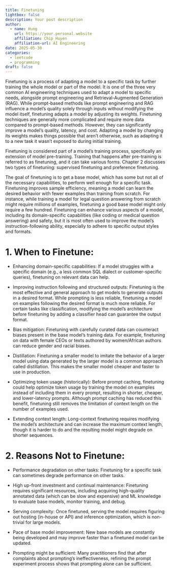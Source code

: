 ```yaml
---
title: Finetuning
lightbox: false
description: Your post description
author:
  - name: Hung
    url: https://your.personal.website
    affiliation: Chip Huyen
    affiliation-url: AI Engineering
date: 2025-05-30
categories:
  - leetcode
  - programming
draft: false
---
```


Finetuning is a process of adapting a model to a specific task by further training the whole model or part of the model. It is one of the three very common AI engineering techniques used to adapt a model to specific needs, alongside prompt engineering and Retrieval-Augmented Generation (RAG). While prompt-based methods like prompt engineering and RAG influence a model's quality solely through inputs without modifying the model itself, finetuning adapts a model by adjusting its weights. Finetuning techniques are generally more complicated and require more data compared to prompt-based methods. However, they can significantly improve a model's quality, latency, and cost. Adapting a model by changing its weights makes things possible that aren't otherwise, such as adapting it to a new task it wasn't exposed to during initial training.

Finetuning is considered part of a model's training process, specifically an extension of model pre-training. Training that happens after pre-training is referred to as finetuning, and it can take various forms. Chapter 2 discusses two types of finetuning: supervised finetuning and preference finetuning.

The goal of finetuning is to get a base model, which has some but not all of the necessary capabilities, to perform well enough for a specific task. Finetuning improves sample efficiency, meaning a model can learn the desired behavior with fewer examples than training from scratch. For instance, while training a model for legal question answering from scratch might require millions of examples, finetuning a good base model might only require a few hundred. Finetuning can enhance various aspects of a model, including its domain-specific capabilities (like coding or medical question answering) and safety, but it is most often used to improve the model's instruction-following ability, especially to adhere to specific output styles and formats.

# 1. When to Finetune:

- Enhancing domain-specific capabilities: If a model struggles with a specific domain (e.g., a less common SQL dialect or customer-specific queries), finetuning on relevant data can help.

- Improving instruction following and structured outputs: Finetuning is the most effective and general approach to get models to generate outputs in a desired format. While prompting is less reliable, finetuning a model on examples following the desired format is much more reliable. For certain tasks like classification, modifying the model's architecture before finetuning by adding a classifier head can guarantee the output format.

- Bias mitigation: Finetuning with carefully curated data can counteract biases present in the base model's training data. For example, finetuning on data with female CEOs or texts authored by women/African authors can reduce gender and racial biases.

- Distillation: Finetuning a smaller model to imitate the behavior of a larger model using data generated by the larger model is a common approach called distillation. This makes the smaller model cheaper and faster to use in production.

- Optimizing token usage (historically): Before prompt caching, finetuning could help optimize token usage by training the model on examples instead of including them in every prompt, resulting in shorter, cheaper, and lower-latency prompts. Although prompt caching has reduced this benefit, finetuning still removes the limitation of context length on the number of examples used.

- Extending context length: Long-context finetuning requires modifying the model's architecture and can increase the maximum context length, though it is harder to do and the resulting model might degrade on shorter sequences.

# 2. Reasons Not to Finetune:

- Performance degradation on other tasks: Finetuning for a specific task can sometimes degrade performance on other tasks.



- High up-front investment and continual maintenance: Finetuning requires significant resources, including acquiring high-quality annotated data (which can be slow and expensive) and ML knowledge to evaluate base models, monitor training, and debug.


- Serving complexity: Once finetuned, serving the model requires figuring out hosting (in-house or API) and inference optimization, which is non-trivial for large models.

- Pace of base model improvement: New base models are constantly being developed and may improve faster than a finetuned model can be updated.


- Prompting might be sufficient: Many practitioners find that after complaints about prompting's ineffectiveness, refining the prompt experiment process shows that prompting alone can be sufficient.